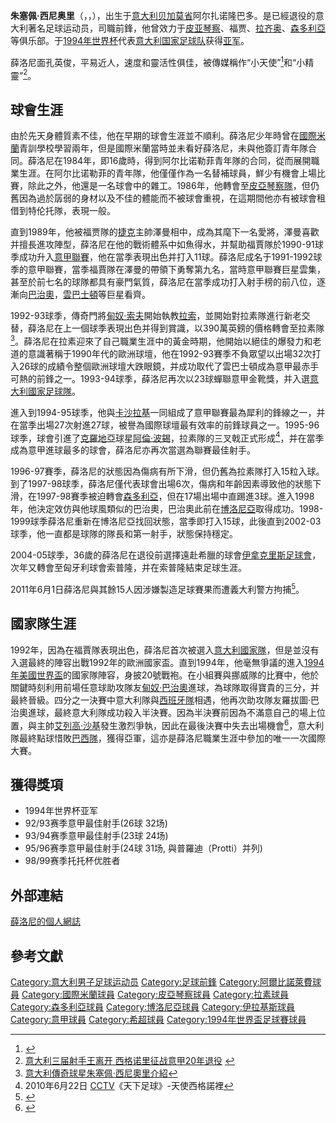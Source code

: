 {{noteTA|G1=意甲|G2=英超|G3=足球|G4=uefa
|T=zh-hans:朱塞佩·西尼奥里;zh-hk:朱塞佩·薛洛尼;zh-tw:朱塞佩·西尼奧里;
|1=zh-hans:朱塞佩·西尼奥里;zh-hk:朱塞佩·薛洛尼;zh-tw:朱塞佩·西尼奧里;
|2=zh-hans:西尼奥里;zh-hk:薛洛尼;zh-tw:西尼奧里;
|3=zh-hans:迪诺·巴乔;zh-hk:甸奴·巴治奧;zh-tw:迪諾·巴吉歐;
|4=zh-hans:罗伯特·巴乔;zh-hk:羅拔圖·巴治奧;zh-tw:羅貝托·巴吉歐;
|5=zh-hans:迪诺·佐夫;zh-hk:甸奴·索夫;zh-tw:迪諾·佐夫;
}}
{{Infobox football biography
 | name                 = 朱塞佩·西尼奥里<br/>Giuseppe Signori
 | image                = Giuseppe Signori - Lazio 1994.jpg
 | height               = 1.70m
 | birth_date           = {{Birth date and age|1968|2|17|df=y}}
 | birth_place          = 意大利[[阿尔扎诺隆巴尔多|阿尔扎诺隆巴尔多]]
 | position             = [[前锋_(足球)|前鋒]]
 | youthyears1          = 1981–1984
 | youthclubs1          = [[国际米兰足球俱乐部|国际米兰]]
 | years1   = 1984–86 | clubs1   = 阿尔比诺勒菲 | caps1   = 38 | goals1   = 8
 | years2   = 1986–89 | clubs2   = [[皮亚琴察足球俱乐部|皮亚琴察]] | caps2   = 46 | goals2   = 6
 | years3   = 1987–88 | clubs3   = → 特伦托 （租） | caps3   = 31 | goals3   = 3
 | years4   = 1989–92 | clubs4   = 福贾 | caps4   = 100 | goals4   = 39
 | years5   = 1992–97 | clubs5   = [[拉齐奥足球俱乐部|拉齐奥]] | caps5   = 152 | goals5   = 107
 | years6   = 1998 | clubs6   = [[森多利亞|森多利亞]] | caps6   = 17 | goals6   = 3
 | years7   = 1998–04 | clubs7   = [[博洛尼亚足球俱乐部|博洛尼亚]] | caps7   = 143 | goals7   = 67
 | years8   = 2004–05 | clubs8   = [[塞萨洛尼基赫拉克勒斯|塞萨洛尼]] | caps8   = 5 | goals8   = 0
 | years9   = 2005–06 | clubs9   = 索普隆 | caps9   = 9 | goals9   = 3
 | totalcaps  = 541 | totalgoals  = 236
 | nationalyears1   = 1992–95 | nationalteam1   = [[意大利国家足球队|意大利]] | nationalcaps1   = 28 | nationalgoals1   = 7
}}

'''朱塞佩·西尼奥里'''（{{lang-it|Giuseppe Signori}}，{{IPA-it|dʒuˈzɛppe siɲˈɲoːri}}，{{bd|1968年|2月17日|}}），出生于[[意大利|意大利]][[贝加莫省|贝加莫省]]阿尔扎诺隆巴多。是已經退役的意大利著名足球运动员，司職前鋒，他曾效力于[[皮亚琴察足球俱乐部|皮亚琴察]]、福贾、[[拉齐奥足球俱乐部|拉齐奥]]、[[桑普多利亚足球俱乐部|森多利亞]]等俱乐部。于[[1994年世界杯|1994年世界杯]]代表[[意大利国家足球队|意大利国家足球队]]获得[[亚军|亚军]]。

薛洛尼面孔英俊，平易近人，速度和靈活性俱佳，被傳媒稱作“小天使”<ref>{{Cite web |url=http://sports.sina.com.cn/g/2010-06-01/00015013851.shtml |title=意大利传奇球星朱塞佩·西尼奥里介绍 |access-date=2010-08-27 |archive-date=2021-01-22 |archive-url=https://web.archive.org/web/20210122050457/http://sports.sina.com.cn/g/2010-06-01/00015013851.shtml |dead-url=no }}</ref>和“小精靈”<ref>[http://2010.titan24.com/2010-06-30/90185.html 意大利三届射手王离开 西格诺里征战意甲20年退役] {{webarchive|url=https://web.archive.org/web/20111203101336/http://2010.titan24.com/2010-06-30/90185.html |date=2011-12-03 }}</ref>。

== 球會生涯 ==
由於先天身體質素不佳，他在早期的球會生涯並不順利。薛洛尼少年時曾在[[國際米蘭|國際米蘭]]青訓學校學習兩年，但是國際米蘭當時並未看好薛洛尼，未與他簽訂青年隊合同。薛洛尼在1984年，即16歲時，得到阿尔比诺勒菲青年隊的合同，從而展開職業生涯。在阿尔比诺勒菲的青年隊，他僅僅作為一名替補球員，鮮少有機會上場比賽，除此之外，他還是一名球會中的雜工。1986年，他轉會至[[皮亞琴察足球俱樂部|皮亞琴察隊]]，但仍舊因為過於孱弱的身材以及不佳的體能而不被球會重視，在這期間他亦有被球會租借到特伦托隊，表現一般。

直到1989年，他被福贾隊的[[捷克國家足球隊|捷克]]主帥澤曼相中，成為其麾下一名愛將，澤曼喜歡并擅長進攻陣型，薛洛尼在他的戰術體系中如魚得水，并幫助福賈隊於1990-91球季成功升入[[意甲聯賽|意甲聯賽]]，他在當季表現出色并打入11球。薛洛尼成名于1991-1992球季的意甲聯賽，當季福賈隊在澤曼的帶領下勇奪第九名，當時意甲聯賽巨星雲集，甚至於前七名的球隊都具有豪門氣質，薛洛尼在當季成功打入射手榜的前八位，逐漸向[[罗伯特·巴乔|巴治奧]]，[[马尔科·范巴斯滕|雲巴士頓]]等巨星看齊。

1992-93球季，傳奇門將[[迪諾·佐夫|甸奴·索夫]]開始執教[[拉素足球會|拉索]]，並開始對拉素隊進行新老交替，薛洛尼在上一個球季表現出色并得到賞識，以390萬英鎊的價格轉會至拉素隊<ref>[http://news.sina.com.tw/article/20100601/3209523.html 意大利傳奇球星朱塞佩·西尼奧里介紹]{{dead link|date=2018年3月 |bot=InternetArchiveBot |fix-attempted=yes }}</ref>。薛洛尼在拉素迎來了自己職業生涯中的黃金時期，他開始以絕佳的爆發力和老道的意識著稱于1990年代的歐洲球壇，他在1992-93賽季不負眾望以出場32次打入26球的成績令整個歐洲球壇大跌眼鏡，并成功取代了雲巴士頓成為意甲最赤手可熱的前鋒之一。1993-94球季，薛洛尼再次以23球蟬聯意甲金靴獎，并入選[[意大利國家足球隊|意大利國家足球隊]]。

進入到1994-95球季，他與[[皮埃爾路易吉·卡西拉吉|卡沙拉基]]一同組成了意甲聯賽最為犀利的鋒線之一，并在當季出場27次射進27球，被譽為國際球壇最有效率的前鋒球員之一。1995-96球季，球會引進了[[克羅地亞國家足球隊|克羅地亞]]球星[[阿伦·博克西奇|阿倫·波錫]]，拉素隊的三叉戟正式形成<ref>2010年6月22日 [[中国中央电视台|CCTV]]《天下足球》-天使西格諾裡</ref>，并在當季成為意甲進球最多的球會，薛洛尼亦再次當選為聯賽最佳射手。

1996-97賽季，薛洛尼的狀態因為傷病有所下滑，但仍舊為拉素隊打入15粒入球。到了1997-98球季，薛洛尼僅代表球會出場6次，傷病和年齡因素導致他的狀態下滑，在1997-98賽季被迫轉會[[森多利亞|森多利亞]]，但在17場出場中直踢進3球。進入1998年，他決定效仿與他球風類似的巴治奧，巴治奧此前在[[博洛尼亞|博洛尼亞]]取得成功。1998-1999球季薛洛尼重新在博洛尼亞找回狀態，當季即打入15球，此後直到2002-03球季，他一直都是球隊的隊長和第一射手，狀態保持穩定。

2004-05球季，36歲的薛洛尼在退役前選擇遠赴希臘的球會[[伊拿克里斯足球會|伊拿克里斯足球會]]，次年又轉會至匈牙利球會索普隆，并在索普隆結束足球生涯。

2011年6月1日薛洛尼與其餘15人因涉嫌製造足球賽果而遭義大利警方拘捕<ref>{{cite news |language=en |url=http://www.bbc.co.uk/news/world-europe-13620144 |title=Italy: Giuseppe Signori held in football fixing probe |publisher=[[BBC|''BBC News'']] |date=2011-06-01 |accessdate=2011-06-02 |archive-date=2017-07-20 |archive-url=https://web.archive.org/web/20170720000606/http://www.bbc.co.uk/news/world-europe-13620144 |dead-url=no }}</ref>。

== 國家隊生涯 ==
1992年，因為在福賈隊表現出色，薛洛尼首次被選入[[意大利國家足球隊|意大利國家隊]]，但是並沒有入選最終的陣容出戰1992年的歐洲國家盃。直到1994年，他毫無爭議的進入[[1994年美國世界盃|1994年美國世界盃]]的國家隊陣容，身披20號戰袍。在小組賽與挪威隊的比賽中，他於關鍵時刻利用前場任意球助攻隊友[[迪諾·巴喬|甸奴·巴治奧]]進球，為球隊取得寶貴的三分，并最終晉級。四分之一決賽中意大利隊與[[西班牙國家足球隊|西班牙隊]]相遇，他再次助攻隊友羅拔圖·巴治奧進球，最終意大利隊成功殺入半決賽。因為半決賽前因為不滿意自己的場上位置，與主帥[[艾列高·沙基|艾列高·沙基]]發生激烈爭執，因此在最後決賽中失去出場機會<ref>{{Cite web |url=http://2010.sina.com.cn/ita/2010-06-30/114259772.shtml |title=薛洛尼做客新浪網聊天 |access-date=2010-08-27 |archive-date=2021-01-22 |archive-url=https://web.archive.org/web/20210122050521/http://2010.sina.com.cn/ita/2010-06-30/114259772.shtml |dead-url=no }}</ref>，意大利隊最終點球惜敗[[巴西國家足球隊|巴西隊]]，獲得亞軍，這亦是薛洛尼職業生涯中參加的唯一一次國際大賽。

== 獲得獎項 ==
*1994年世界杯亚军
*92/93赛季意甲最佳射手(26球 32场)
*93/94赛季意甲最佳射手(23球 24场)
*95/96赛季意甲最佳射手(24球 31场, 與普羅迪（Protti）并列)
*98/99赛季托托杯优胜者

== 外部連結 ==
[http://www.myspace.com/giuseppesignori 薛洛尼的個人網誌] {{Wayback|url=http://www.myspace.com/giuseppesignori |date=20210122050438 }}

==參考文獻==
{{reflist}}

{{1994年世界杯足球赛意大利参赛名单}}
{{意甲联赛最佳射手}}
{{DEFAULTSORT:Signori, Giuseppe}}
[[Category:意大利男子足球运动员|Category:意大利男子足球运动员]]
[[Category:足球前鋒|Category:足球前鋒]]
[[Category:阿爾比諾萊費球員|Category:阿爾比諾萊費球員]]
[[Category:國際米蘭球員|Category:國際米蘭球員]]
[[Category:皮亞琴察球員|Category:皮亞琴察球員]]
[[Category:拉素球員|Category:拉素球員]]
[[Category:森多利亞球員|Category:森多利亞球員]]
[[Category:博洛尼亞球員|Category:博洛尼亞球員]]
[[Category:伊拉基斯球員|Category:伊拉基斯球員]]
[[Category:意甲球員|Category:意甲球員]]
[[Category:希超球員|Category:希超球員]]
[[Category:1994年世界盃足球賽球員|Category:1994年世界盃足球賽球員]]